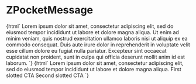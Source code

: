
<Meta title="Myz/Pocket/ZPocketMessage" component="z-message" />

# ZPocketMessage

<Preview>
  <Story name="z-pocket-message">
    {html`<z-pocket-message>
      Lorem ipsum dolor sit amet, consectetur adipiscing elit, sed do eiusmod
      tempor incididunt ut labore et dolore magna aliqua. Ut enim ad minim
      veniam, quis nostrud exercitation ullamco laboris nisi ut aliquip ex ea
      commodo consequat. Duis aute irure dolor in reprehenderit in voluptate
      velit esse cillum dolore eu fugiat nulla pariatur. Excepteur sint occaecat
      cupidatat non proident, sunt in culpa qui officia deserunt mollit anim id
      est laborum.
    </z-pocket-message>`}
  </Story>
  <Story name="ZPocketMessage-cta">
    {html`<z-pocket-message>
      Lorem ipsum dolor sit amet, consectetur adipiscing elit, sed do eiusmod
      tempor incididunt ut labore et dolore magna aliqua.
      <z-button-deprecated variant="tertiary" slot="cta"
        >First slotted CTA</z-button-deprecated
      >
      <z-button-deprecated variant="tertiary" slot="cta"
        >Second slotted CTA</z-button-deprecated
      >
    </z-pocket-message>`}
  </Story>
</Preview>

<Props of="z-message" />

